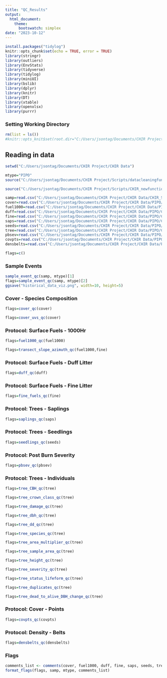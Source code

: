 ---
title: "QC_Results"
output: 
  html_document:
    theme:
      bootswatch: simplex
date: "2023-10-12"
---

```{r setup, include=FALSE}
install.packages("tidylog")
knitr::opts_chunk$set(echo = TRUE, error = TRUE)
library(stringr)
library(outliers)
library(EnvStats)
library(tidyverse)
library(tidylog)
library(miniUI)
library(bslib)
library(dplyr)
library(knitr)
library(DT)
library(xtable)
library(openxlsx)
library(purrr)
```

### Setting Working Directory

```{r}
rm(list = ls())
#knitr::opts_knit$set(root.dir="C:/Users/jsontag/Documents/CHIR Project/")

```

## Reading in data {.tabset}

```{r}
setwd("C:/Users/jsontag/Documents/CHIR Project/CHIR Data")

mtype="PIPO"
source("C:/Users/jsontag/Documents/CHIR Project/Scripts/datacleaningfunctions.R")

source("C:/Users/jsontag/Documents/CHIR Project/Scripts/CHIR_newfunctionsJustin.R")

samp=read.csv("C:/Users/jsontag/Documents/CHIR Project/CHIR Data/CHIR_SampleEventReport.csv")
cover=read.csv("C:/Users/jsontag/Documents/CHIR Project/CHIR Data/PIPO/CHIR_PIPO_Cover-Species_Composition(metric)_XPT.csv", na.strings=c("","NA"))
fuel1000=read.csv("C:/Users/jsontag/Documents/CHIR Project/CHIR Data/PIPO/CHIR_PIPO_Surface_Fuels-1000Hr_XPT.csv", na.strings=c("","NA"))
duff=read.csv("C:/Users/jsontag/Documents/CHIR Project/CHIR Data/PIPO/CHIR_PIPO_Surface_Fuels-Duff_Litter_XPT.csv", na.strings=c("","NA"))
fine=read.csv("C:/Users/jsontag/Documents/CHIR Project/CHIR Data/PIPO/CHIR_PIPO_Surface Fuels-Fine_XPT.csv", na.strings=c("","NA"))
saps=read.csv("C:/Users/jsontag/Documents/CHIR Project/CHIR Data/PIPO/CHIR_PIPO_Trees-Saplings(Diameter_Class)(metric)_XPT.csv", na.strings=c("","NA"))
seeds=read.csv("C:/Users/jsontag/Documents/CHIR Project/CHIR Data/PIPO/CHIR_PIPO_Trees-Seedlings(Height_Class)(metric)_XPT.csv")
tree=read.csv("C:/Users/jsontag/Documents/CHIR Project/CHIR Data/PIPO/CHIR_PIPO_Trees-Individuals(metric)_XPT.csv")
pbsev=read.csv("C:/Users/jsontag/Documents/CHIR Project/CHIR Data/PIPO/PIPO_Post Burn Severity_XPT.csv")
covpts=read.csv("C:/Users/jsontag/Documents/CHIR Project/CHIR Data/PIPO/PIPO_Cover - Points (metric)_XPT.csv")
densbelts=read.csv("C:/Users/jsontag/Documents/CHIR Project/CHIR Data/PIPO/PIPO_Density - Belts (metric)_XPT.csv")

flags=c()
```

### Sample Events

```{r}
sample_event_qc(samp, mtype)[1]
flags=sample_event_qc(samp, mtype)[2]
ggsave("historical_data_viz.png", width=10, height=5)


```

### Cover - Species Composition

```{r}
flags=cover_qc(cover)

flags=cover_uvs_qc(cover)
```

### Protocol: Surface Fuels - 1000Hr

```{r}
flags=fuel1000_qc(fuel1000)
```

```{r}
flags=transect_slope_azimuth_qc(fuel1000,fine)
```

### Protocol: Surface Fuels - Duff Litter

```{r}
flags=duff_qc(duff)
```

### Protocol: Surface Fuels - Fine Litter

```{r}
flags=fine_fuels_qc(fine)
```

### Protocol: Trees - Saplings

```{r}
flags=saplings_qc(saps)
```

### Protocol: Trees - Seedlings

```{r}
flags=seedlings_qc(seeds)
```

### Protocol: Post Burn Severity

```{r}
flags=pbsev_qc(pbsev)
```

### Protocol: Trees - Individuals

```{r}

flags=tree_CBH_qc(tree)

flags=tree_crown_class_qc(tree)

flags=tree_damage_qc(tree)

flags=tree_dbh_qc(tree)

flags=tree_dd_qc(tree)

flags=tree_species_qc(tree)

flags=tree_area_multiplier_qc(tree)

flags=tree_sample_area_qc(tree)

flags=tree_height_qc(tree)

flags=tree_severity_qc(tree)

flags=tree_status_lifeform_qc(tree)

flags=tree_duplicates_qc(tree)

flags=tree_dead_to_alive_DBH_change_qc(tree)
```

### Protocol: Cover - Points
```{r}
flags=covpts_qc(covpts)
```

### Protocol: Density - Belts
```{r}
flags=densbelts_qc(densbelts)
```

### Flags
```{r linewidth=60}

comments_list <- comments(cover, fuel1000, duff, fine, saps, seeds, tree)
format_flags(flags, samp, mtype, comments_list)
```
